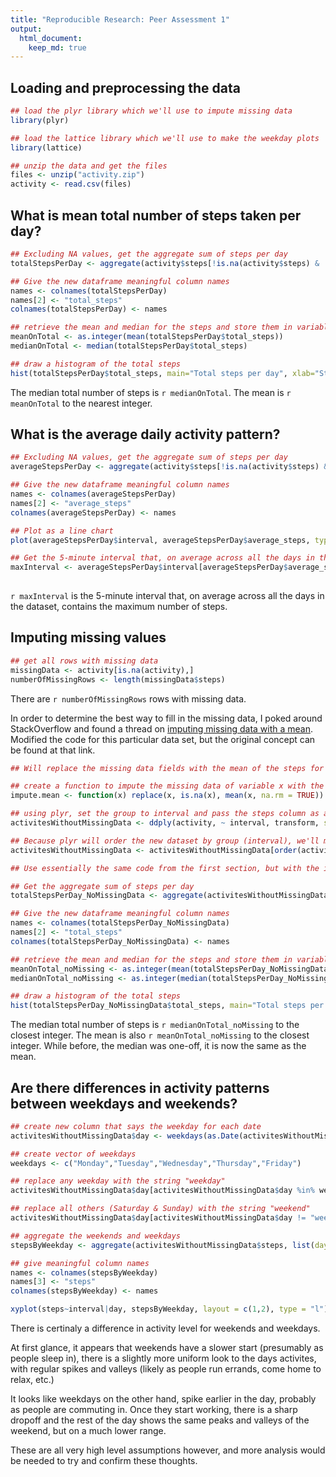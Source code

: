 ```yaml
---
title: "Reproducible Research: Peer Assessment 1"
output: 
  html_document:
    keep_md: true
---
```



## Loading and preprocessing the data

```r

## load the plyr library which we'll use to impute missing data
library(plyr)

## load the lattice library which we'll use to make the weekday plots
library(lattice) 

## unzip the data and get the files
files <- unzip("activity.zip")
activity <- read.csv(files)
```


## What is mean total number of steps taken per day?
```r
## Excluding NA values, get the aggregate sum of steps per day
totalStepsPerDay <- aggregate(activity$steps[!is.na(activity$steps) & !is.na(activity$date)], list(day=activity$date[!is.na(activity$steps) & !is.na(activity$date)]),sum)

## Give the new dataframe meaningful column names
names <- colnames(totalStepsPerDay)
names[2] <- "total_steps"
colnames(totalStepsPerDay) <- names

## retrieve the mean and median for the steps and store them in variables
meanOnTotal <- as.integer(mean(totalStepsPerDay$total_steps))
medianOnTotal <- median(totalStepsPerDay$total_steps)

## draw a histogram of the total steps
hist(totalStepsPerDay$total_steps, main="Total steps per day", xlab="Steps")
```

The median total number of steps is `r medianOnTotal`. The mean is `r meanOnTotal` to the nearest integer.

## What is the average daily activity pattern?
```r
## Excluding NA values, get the aggregate sum of steps per day
averageStepsPerDay <- aggregate(activity$steps[!is.na(activity$steps) & !is.na(activity$date)], list(interval=activity$interval[!is.na(activity$steps) & !is.na(activity$date)]),mean)

## Give the new dataframe meaningful column names
names <- colnames(averageStepsPerDay)
names[2] <- "average_steps"
colnames(averageStepsPerDay) <- names

## Plot as a line chart
plot(averageStepsPerDay$interval, averageStepsPerDay$average_steps, type="l", main="Average daily activity pattern", xlab="Interval", ylab="Average number of steps")

## Get the 5-minute interval that, on average across all the days in the dataset, contains the maximum number of steps
maxInterval <- averageStepsPerDay$interval[averageStepsPerDay$average_steps == max(averageStepsPerDay$average_steps)]
  
```

`r maxInterval` is the 5-minute interval that, on average across all the days in the dataset, contains the maximum number of steps.

## Imputing missing values

```r
## get all rows with missing data
missingData <- activity[is.na(activity),]
numberOfMissingRows <- length(missingData$steps)
```

There are `r numberOfMissingRows` rows with missing data.

In order to determine the best way to fill in the missing data, I poked around StackOverflow and found a thread on [imputing missing data with a mean](http://stackoverflow.com/questions/9322773/how-to-replace-na-with-mean-by-subset-in-r-impute-with-plyr). Modified the code for this particular data set, but the original concept can be found at that link. 


```r
## Will replace the missing data fields with the mean of the steps for that interval using the plyr library

## create a function to impute the missing data of variable x with the mean of the group
impute.mean <- function(x) replace(x, is.na(x), mean(x, na.rm = TRUE))

## using plyr, set the group to interval and pass the steps column as an argument to the impute mean function (above).
activitesWithoutMissingData <- ddply(activity, ~ interval, transform, steps = impute.mean(steps))

## Because plyr will order the new dataset by group (interval), we'll manually set it back to be ordered by date so it'll match the original set.
activitesWithoutMissingData <- activitesWithoutMissingData[order(activitesWithoutMissingData$date), ]

## Use essentially the same code from the first section, but with the imputed data

## Get the aggregate sum of steps per day
totalStepsPerDay_NoMissingData <- aggregate(activitesWithoutMissingData$steps, list(day=activitesWithoutMissingData$date),sum)

## Give the new dataframe meaningful column names
names <- colnames(totalStepsPerDay_NoMissingData)
names[2] <- "total_steps"
colnames(totalStepsPerDay_NoMissingData) <- names

## retrieve the mean and median for the steps and store them in variables
meanOnTotal_noMissing <- as.integer(mean(totalStepsPerDay_NoMissingData$total_steps))
medianOnTotal_noMissing <- as.integer(median(totalStepsPerDay_NoMissingData$total_steps))

## draw a histogram of the total steps
hist(totalStepsPerDay_NoMissingData$total_steps, main="Total steps per day (missing data imputed)", xlab="Steps")
```

The median total number of steps is `r medianOnTotal_noMissing` to the closest integer. The mean is also `r meanOnTotal_noMissing` to the closest integer. While before, the median was one-off, it is now the same as the mean.


## Are there differences in activity patterns between weekdays and weekends?

```r
## create new column that says the weekday for each date
activitesWithoutMissingData$day <- weekdays(as.Date(activitesWithoutMissingData$date)) 

## create vector of weekdays
weekdays <- c("Monday","Tuesday","Wednesday","Thursday","Friday")

## replace any weekday with the string "weekday"
activitesWithoutMissingData$day[activitesWithoutMissingData$day %in% weekdays] <- "weekday"

## replace all others (Saturday & Sunday) with the string "weekend"
activitesWithoutMissingData$day[activitesWithoutMissingData$day != "weekday"] <- "weekend"

## aggregate the weekends and weekdays
stepsByWeekday <- aggregate(activitesWithoutMissingData$steps, list(day = activitesWithoutMissingData$day, interval = activitesWithoutMissingData$interval), mean)

## give meaningful column names
names <- colnames(stepsByWeekday)
names[3] <- "steps"
colnames(stepsByWeekday) <- names

xyplot(steps~interval|day, stepsByWeekday, layout = c(1,2), type = "l")

```

There is certinaly a difference in activity level for weekends and weekdays. 

At first glance, it appears that weekends have a slower start (presumably as people sleep in), there is a slightly more uniform look to the days activites, with regular spikes and valleys (likely as people run errands, come home to relax, etc.)

It looks like weekdays on the other hand, spike earlier in the day, probably as people are commuting in. Once they start working, there is a sharp dropoff and the rest of the day shows the same peaks and valleys of the weekend, but on a much lower range. 

These are all very high level assumptions however, and more analysis would be needed to try and confirm these thoughts. 
